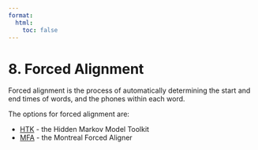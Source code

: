 ```yaml
---
format:
  html:
    toc: false
---
```

# 8. Forced Alignment

Forced alignment is the process of automatically determining the start
and end times of words, and the phones within each word.

The options for forced alignment are:

-   [HTK](8a-forced-alignment-htk.qmd) - the Hidden Markov Model Toolkit
-   [MFA](8b-forced-alignment-mfa.qmd) - the Montreal Forced Aligner
